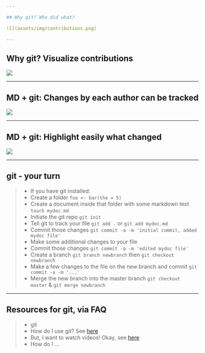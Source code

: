 ```yaml
---

## Why git? Who did what?

![](assets/img/contributions.png)

---
```


## Why git? Visualize contributions

![](assets/img/commits.png)

---

## MD + git: Changes by each author can be tracked

![](assets/img/github_history.png)

---

## MD + git: Highlight easily what changed

![](assets/img/github_changes.png)

---

## git - your turn

> + If you have git installed:
  + Create a folder `foo <- bar(the = 5)`
  + Create a document inside that folder with some markdown text `touch mydoc.md`
  + Initiate the git repo `git init`
  + Tell git to track your file `git add .` or `git add mydoc.md`
  + Commit those changes `git commit -a -m 'initial commit, added mydoc file'`
  + Make some additional changes to your file
  + Commit those changes `git commit -a -m 'edited mydoc file'`
  + Create a branch `git branch newbranch` then `git checkout newbranch`
  + Make a few changes to the file on the new branch and commit `git commit -a -m '...'`
  + Merge the new branch into the master branch `git checkout master` & `git merge newbranch`

---

## Resources for git, via FAQ

> + git
  + How do I use git? See [here](http://git-scm.com/book)
  + But, I want to watch videos! Okay, see [here](https://www.youtube.com/channel/UCP7RrmoueENv9TZts3HXXtw)
  + How do I ...